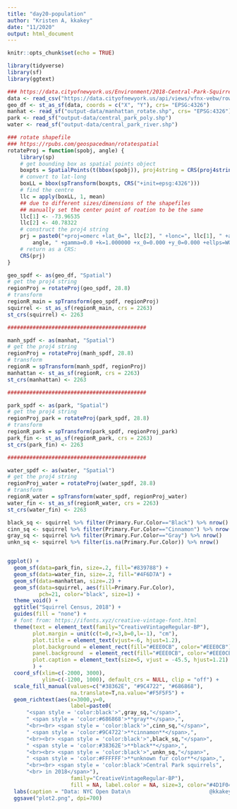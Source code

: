 ```yaml
---
title: "day20-population"
author: "Kristen A, kkakey"
date: "11/2020"
output: html_document
---
```


```r
knitr::opts_chunk$set(echo = TRUE)
```

```r
library(tidyverse)
library(sf)
library(ggtext)
```

```r
### https://data.cityofnewyork.us/Environment/2018-Central-Park-Squirrel-Census-Squirrel-Data/vfnx-vebw
data <- read_csv("https://data.cityofnewyork.us/api/views/vfnx-vebw/rows.csv?accessType=DOWNLOAD")
geo_df <- st_as_sf(data, coords = c("X", "Y"), crs= "EPSG:4326")
manhat <- read_sf("output-data/manhattan_rotate.shp", crs= "EPSG:4326")
park <- read_sf("output-data/central_park_poly.shp")
water <- read_sf("output-data/central_park_river.shp")
```


```r
### rotate shapefile
### https://rpubs.com/geospacedman/rotatespatial
rotateProj = function(spobj, angle) {
    library(sp)
    # get bounding box as spatial points object
    boxpts = SpatialPoints(t(bbox(spobj)), proj4string = CRS(proj4string(spobj)))
    # convert to lat-long
    boxLL = bbox(spTransform(boxpts, CRS("+init=epsg:4326")))
    # find the centre
    llc = apply(boxLL, 1, mean)
    ## due to different sizes/dimensions of the shapefiles
    ## manually set the center point of roation to be the same
    llc[1] <- -73.96535
    llc[2] <- 40.78322
    # construct the proj4 string
    prj = paste0("+proj=omerc +lat_0=", llc[2], " +lonc=", llc[1], " +alpha=", 
        angle, " +gamma=0.0 +k=1.000000 +x_0=0.000 +y_0=0.000 +ellps=WGS84 +units=m ")
    # return as a CRS:
    CRS(prj)
}
```


```r
geo_spdf <- as(geo_df, "Spatial")
# get the proj4 string
regionProj = rotateProj(geo_spdf, 28.8)
# transform
regionR_main = spTransform(geo_spdf, regionProj)
squirrel <- st_as_sf(regionR_main, crs = 2263)
st_crs(squirrel) <- 2263

############################################

manh_spdf <- as(manhat, "Spatial")
# get the proj4 string
regionProj = rotateProj(manh_spdf, 28.8)
# transform
regionR = spTransform(manh_spdf, regionProj)
manhattan <- st_as_sf(regionR, crs = 2263)
st_crs(manhattan) <- 2263

############################################

park_spdf <- as(park, "Spatial")
# get the proj4 string
regionProj_park = rotateProj(park_spdf, 28.8)
# transform
regionR_park = spTransform(park_spdf, regionProj_park)
park_fin <- st_as_sf(regionR_park, crs = 2263)
st_crs(park_fin) <- 2263

############################################

water_spdf <- as(water, "Spatial")
# get the proj4 string
regionProj_water = rotateProj(water_spdf, 28.8)
# transform
regionR_water = spTransform(water_spdf, regionProj_water)
water_fin <- st_as_sf(regionR_water, crs = 2263)
st_crs(water_fin) <- 2263
```



```r
black_sq <- squirrel %>% filter(Primary.Fur.Color=="Black") %>% nrow()
cinn_sq <- squirrel %>% filter(Primary.Fur.Color=="Cinnamon") %>% nrow()
gray_sq <- squirrel %>% filter(Primary.Fur.Color=="Gray") %>% nrow()
unkn_sq <- squirrel %>% filter(is.na(Primary.Fur.Color)) %>% nrow()


ggplot() +
  geom_sf(data=park_fin, size=.2, fill="#839788") +
  geom_sf(data=water_fin, size=.2, fill="#4F6D7A") +
  geom_sf(data=manhattan, size=.2) +
  geom_sf(data=squirrel, aes(fill=Primary.Fur.Color), 
          pch=21, color="black", size=1) +
  theme_void() +
  ggtitle("Squirrel Census, 2018") +
  guides(fill = "none") +
  # font from: https://ifonts.xyz/creative-vintage-font.html
  theme(text = element_text(family="CreativeVintageRegular-BP"),
        plot.margin = unit(c(t=0,r=3,b=0,l=-1), "cm"),
        plot.title = element_text(vjust=-6, hjust=1.2),
        plot.background = element_rect(fill="#EEE0CB", color="#EEE0CB"),
        panel.background  = element_rect(fill="#EEE0CB", color="#EEE0CB"),
        plot.caption = element_text(size=5, vjust = -45.5, hjust=1.21)
        ) +
  coord_sf(xlim=c(-2000, 3000), 
           ylim=c(-1200, 1000), default_crs = NULL, clip = "off") +
  scale_fill_manual(values=c("#38362E", "#9C4722", "#686868"),
                    na.translate=T,na.value="#F5F5F5") +
  geom_richtext(aes(x=3000,y=0,
                    label=paste0(
      "<span style = 'color:black'>",gray_sq,"</span>",
      " <span style = 'color:#686868'>**gray**</span>,",
      "<br><br> <span style = 'color:black'>",cinn_sq,"</span>",
      " <span style = 'color:#9C4722'>**cinnamon**</span>,",
      "<br><br> <span style = 'color:black'>",black_sq,"</span>",
      " <span style = 'color:#38362E'>**black**</span>,",
      "<br><br> <span style = 'color:black'>",unkn_sq,"</span>",
      " <span style = 'color:#FFFFFF'>**unknown fur color**</span>,",
      "<br><br> <span style = 'color:black'>Central Park squirrels",
      "<br> in 2018</span>"),
                    family="CreativeVintageRegular-BP"), 
                    fill = NA, label.color = NA, size=3, color="#4D1F04") +
  labs(caption = "Data: NYC Open Data\n                         @kkakey") +
  ggsave("plot2.png", dpi=700)
```


